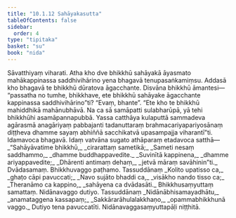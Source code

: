 ```yaml
---
title: "10.1.12 Sahāyakasutta"
tableOfContents: false
sidebar:
  order: 4
type: "tipitaka"
basket: "su"
book: "nida"
---
```



<DynamicBreadcrumb />

<Division number="246" book="nida" bookNo="12" page="471">

<Paragraph number="1307" book="nida">
Sāvatthiyaṃ viharati. Atha kho dve bhikkhū sahāyakā āyasmato mahākappinassa saddhivihārino yena bhagavā tenupasaṅkamiṃsu. Addasā kho bhagavā te bhikkhū dūratova āgacchante. Disvāna bhikkhū āmantesi—  “passatha no tumhe, bhikkhave, ete bhikkhū sahāyake āgacchante kappinassa saddhivihārino”ti? “Evaṃ, bhante”. “Ete kho te bhikkhū mahiddhikā mahānubhāvā. Na ca sā samāpatti sulabharūpā, yā tehi bhikkhūhi asamāpannapubbā. Yassa catthāya kulaputtā sammadeva agārasmā anagāriyaṃ pabbajanti tadanuttaraṃ brahmacariyapariyosānaṃ diṭṭheva dhamme sayaṃ abhiññā sacchikatvā upasampajja viharantī”ti.
</Paragraph>

<Paragraph number="1308" book="nida">
Idamavoca bhagavā. Idaṃ vatvāna sugato athāparaṃ etadavoca satthā—
</Paragraph>

<Paragraph number="1309" type="verses" book="nida">
_“Sahāyāvatime bhikkhū,_  
_cirarattaṃ sametikā;_  
_Sameti nesaṃ saddhammo,_  
_dhamme buddhappavedite._  

</Paragraph>

<Paragraph number="1310" type="verses" book="nida">
_Suvinītā kappinena,_  
_dhamme ariyappavedite;_  
_Dhārenti antimaṃ dehaṃ,_  
_jetvā māraṃ savāhinin”ti._  


</Paragraph>
</Division>

<Paragraph number="1311" type="center" book="nida">
Dvādasamaṃ.



</Paragraph>

<Paragraph number="1312" type="center" book="nida">
Bhikkhuvaggo paṭhamo.



</Paragraph>

<Paragraph number="1313" type="center" book="nida">
Tassuddānaṃ


</Paragraph>

<Paragraph number="1314" type="verses" book="nida">
_Kolito upatisso ca,_  
_ghaṭo cāpi pavuccati;_  
_Navo sujāto bhaddi ca,_  
_visākho nando tisso ca;_  
_Theranāmo ca kappino,_  
_sahāyena ca dvādasāti._  


</Paragraph>

<Paragraph number="1315" type="center" book="nida">
Bhikkhusaṃyuttaṃ samattaṃ.



</Paragraph>

<Paragraph number="1316" type="center" book="nida">
Nidānavaggo dutiyo.



</Paragraph>

<Paragraph number="1317" type="center" book="nida">
Tassuddānaṃ


</Paragraph>

<Paragraph number="1318" type="verses" book="nida">
_Nidānābhisamayadhātu,_  
_anamataggena kassapaṃ;_  
_Sakkārarāhulalakkhaṇo,_  
_opammabhikkhunā vaggo._  


</Paragraph>

<Paragraph number="1319" type="center" book="nida">
Dutiyo tena pavuccatīti.



</Paragraph>

<Paragraph number="1320" type="center" book="nida">
Nidānavaggasaṃyuttapāḷi niṭṭhitā.
</Paragraph>
